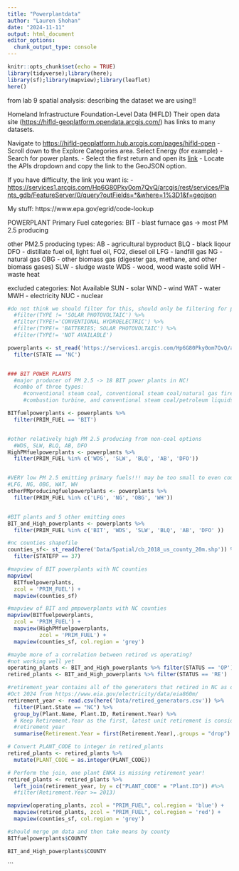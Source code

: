 ```yaml
---
title: "Powerplantdata"
author: "Lauren Shohan"
date: "2024-11-11"
output: html_document
editor_options: 
  chunk_output_type: console
---
```


```r
knitr::opts_chunk$set(echo = TRUE)
library(tidyverse);library(here);
library(sf);library(mapview);library(leaflet)
here()
```

from lab 9 spatial analysis: 
describing the dataset we are using!!

Homeland Infrastructure Foundation-Level Data (HIFLD) Their open data site (<https://hifld-geoplatform.opendata.arcgis.com/>) has links to many datasets.

Navigate to <https://hifld-geoplatform.hub.arcgis.com/pages/hifld-open>
-   Scroll down to the Explore Categories area. Select Energy (for example)
-   Search for power plants.
-   Select the first return and open its [link](https://duke.is/HIFLD-PP)
-   Locate the APIs dropdown and copy the link to the GeoJSON option.

If you have difficulty, the link you want is: 
-   <https://services1.arcgis.com/Hp6G80Pky0om7QvQ/arcgis/rest/services/Plants_gdb/FeatureServer/0/query?outFields=*&where=1%3D1&f=geojson>


My stuff: 
https://www.epa.gov/egrid/code-lookup

POWERPLANT Primary Fuel categories:
BIT - blast furnace gas -> most PM 2.5 producing

other PM2.5 producing types: 
AB - agricultural byproduct
BLQ - black liqour 
DFO - distillate fuel oil, light fuel oil, FO2, diesel oil
LFG - landfill gas
NG - natural gas
OBG - other biomass gas (digester gas, methane, and other biomass gases)
SLW - sludge waste 
WDS - wood, wood waste solid
WH - waste heat

excluded categories:
Not Available
SUN - solar
WND - wind
WAT - water
MWH - electricity 
NUC - nuclear


```r
#do not think we should filter for this, should only be filtering for primary 
  #filter(TYPE != 'SOLAR PHOTOVOLTAIC') %>% 
  #filter(TYPE!='CONVENTIONAL HYDROELECTRIC') %>%
  #filter(TYPE!= 'BATTERIES; SOLAR PHOTOVOLTAIC') %>%
  #filter(TYPE!= 'NOT AVAILABLE')

powerplants <- st_read('https://services1.arcgis.com/Hp6G80Pky0om7QvQ/arcgis/rest/services/Plants_gdb/FeatureServer/0/query?outFields=*&where=1%3D1&f=geojson') %>%
  filter(STATE == 'NC')


### BIT POWER PLANTS
  #major producer of PM 2.5 -> 18 BIT power plants in NC! 
  #combo of three types: 
     #conventional steam coal, conventional steam coal/natural gas fired 
     #combustion turbine, and conventional steam coal/petroleum liquids

BITfuelpowerplants <- powerplants %>%
  filter(PRIM_FUEL == 'BIT')


#other relatively high PM 2.5 producing from non-coal options
  #WDS, SLW, BLQ, AB, DFO
HighPMfuelpowerplants <- powerplants %>%
  filter(PRIM_FUEL %in% c('WDS', 'SLW', 'BLQ', 'AB', 'DFO'))


#VERY low PM 2.5 emitting primary fuels!!! may be too small to even count
#LFG, NG, OBG, WAT, WH
otherPMproducingfuelpowerplants <- powerplants %>%
  filter(PRIM_FUEL %in% c('LFG', 'NG', 'OBG', 'WH'))


#BIT plants and 5 other emitting ones
BIT_and_High_powerplants <- powerplants %>%
  filter(PRIM_FUEL %in% c('BIT', 'WDS', 'SLW', 'BLQ', 'AB', 'DFO' ))

```


```r
#nc counties shapefile
counties_sf<- st_read(here('Data/Spatial/cb_2018_us_county_20m.shp')) %>% 
  filter(STATEFP == 37)

```

```r

#mapview of BIT powerplants with NC counties
mapview(
  BITfuelpowerplants,
  zcol = 'PRIM_FUEL') +
  mapview(counties_sf)

#mapview of BIT and pmpowerplants with NC counties
mapview(BITfuelpowerplants,
  zcol = 'PRIM_FUEL') +
  mapview(HighPMfuelpowerplants,
          zcol = 'PRIM_FUEL') +
  mapview(counties_sf, col.region = 'grey') 

```

```r
#maybe more of a correlation between retired vs operating?
#not working well yet
operating_plants <- BIT_and_High_powerplants %>% filter(STATUS == 'OP')
retired_plants <- BIT_and_High_powerplants %>% filter(STATUS == 'RE')

#retirement_year contains all of the generators that retired in NC as of 
#Oct 2024 from https://www.eia.gov/electricity/data/eia860m/
retirement_year <- read.csv(here('Data/retired_generators.csv')) %>% 
  filter(Plant.State == "NC") %>% 
  group_by(Plant.Name, Plant.ID, Retirement.Year) %>% 
  # Keep Retirement.Year as the first, latest unit retirement is considered
  #retirement year
  summarise(Retirement.Year = first(Retirement.Year),.groups = "drop")

# Convert PLANT_CODE to integer in retired_plants
retired_plants <- retired_plants %>%
  mutate(PLANT_CODE = as.integer(PLANT_CODE)) 

# Perform the join, one plant ENKA is missing retirement year!
retired_plants <- retired_plants %>%
  left_join(retirement_year, by = c("PLANT_CODE" = "Plant.ID")) #%>% 
  #filter(Retirement.Year >= 2013)

mapview(operating_plants, zcol = "PRIM_FUEL", col.region = 'blue') +
  mapview(retired_plants, zcol = "PRIM_FUEL", col.region = 'red') +
  mapview(counties_sf, col.region = 'grey')

```

```r

#should merge pm data and then take means by county
BITfuelpowerplants$COUNTY

BIT_and_High_powerplants$COUNTY

```


```
